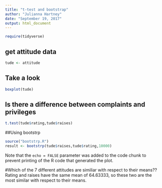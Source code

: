 ---
title: "t-test and bootstrap"
author: "Julianna Hartney"
date: "September 19, 2017"
output: html_document
---

```{r setup, include=FALSE}
require(tidyverse)
```

## get attitude data


```{r }
tude <- attitude

```
## Take a look

```{r}
boxplot(tude)
```

## Is there a difference between complaints and privileges


```{r}
t.test(tude$rating,tude$raises)
```
##Using bootstrp

```{r }
source("bootstrp.R")
result <- bootstrp(tude$raises,tude$rating,10000)
```
Note that the `echo = FALSE` parameter was added to the code chunk to prevent printing of the R code that generated the plot.

#Which of the 7 different attitudes are similiar with respect to their means??
Rating and raises have the same mean of 64.63333, so these two are the most similar with respect to their means. 
